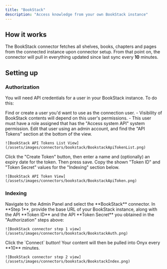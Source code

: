 ```yaml
---
title: "BookStack"
description: "Access knowledge from your own BookStack instance"
---
```


## How it works

The BookStack connector fetches all shelves, books, chapters and pages from the connected instance upon connector setup.
From that point on, the connector will pull in everything updated since last sync every **10** minutes.

## Setting up

### Authorization

You will need API credentials for a user in your BookStack instance. To do this:

<Steps>
  <Step title="Create/select connection user">
    Find or create a user you'd want to use as the connection user.
    - Visibility of BookStack contents will depend on this user's permissions.
    - This user must have a role assigned that has the "Access system API" system permission.
  </Step>

  <Step title="Open API Tokens">
    Edit that user using an admin account, and find the "API Tokens" section at the bottom of the view.

    ![BookStack API Tokens List View](/assets/images/connectors/bookstack/BookstackApiTokenList.png)
  </Step>

  <Step title="Create and copy token">
    Click the "Create Token" button, then enter a name and (optionally) an expiry date for the token. Then press save.
    Copy the shown "Token ID" and "Token Secret" values for the "Indexing" section below.

    ![BookStack API Token View](/assets/images/connectors/bookstack/BookstackApiToken.png)
  </Step>
</Steps>

### Indexing

<Steps>
  <Step title="Open BookStack connector">
    Navigate to the Admin Panel and select the **BookStack** connector.
  </Step>

  <Step title="Enter URL and tokens">
    In **Step 1**, provide the base URL of your BookStack instance,
    along with the API **Token ID** and the API **Token Secret** you obtained in the "Authorization" steps above:

    ![BookStack connector step 1 view](/assets/images/connectors/bookstack/BookstackAuth.png)
  </Step>

  <Step title="Start indexing">
    Click the `Connect` button! Your content will then be pulled into Onyx every **10** minutes.

    ![BookStack connector step 2 view](/assets/images/connectors/bookstack/BookstackIndex.png)
  </Step>
</Steps>
